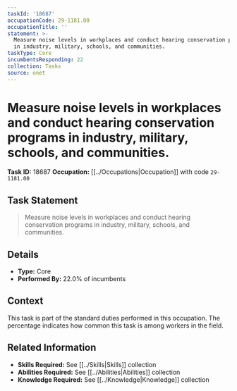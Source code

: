 ```yaml
---
taskId: '18687'
occupationCode: 29-1181.00
occupationTitle: ''
statement: >-
  Measure noise levels in workplaces and conduct hearing conservation programs
  in industry, military, schools, and communities.
taskType: Core
incumbentsResponding: 22
collection: Tasks
source: onet
---
```

# Measure noise levels in workplaces and conduct hearing conservation programs in industry, military, schools, and communities.

**Task ID:** 18687
**Occupation:** [[../Occupations|Occupation]] with code `29-1181.00`

## Task Statement

> Measure noise levels in workplaces and conduct hearing conservation programs in industry, military, schools, and communities.

## Details

- **Type:** Core
- **Performed By:** 22.0% of incumbents

## Context

This task is part of the standard duties performed in this occupation. The percentage indicates how common this task is among workers in the field.

## Related Information

- **Skills Required:** See [[../Skills|Skills]] collection
- **Abilities Required:** See [[../Abilities|Abilities]] collection
- **Knowledge Required:** See [[../Knowledge|Knowledge]] collection
